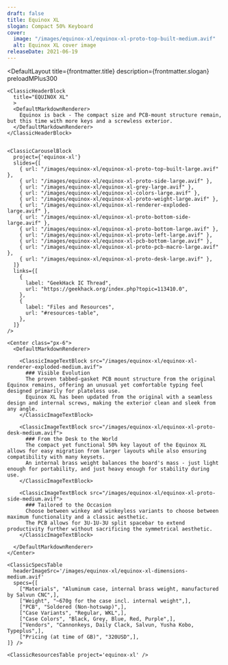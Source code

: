 ```yaml
---
draft: false
title: Equinox XL
slogan: Compact 50% Keyboard
cover:
  image: "/images/equinox-xl/equinox-xl-proto-top-built-medium.avif"
  alt: Equinox XL cover image
releaseDate: 2021-06-19
---
```


<DefaultLayout 
  title={frontmatter.title} 
  description={frontmatter.slogan}
  preloadMPlus300
>

  <ClassicBlurredHeader src={frontmatter.cover.image} />

  <div class="container mx-auto">

    <ClassicHeaderBlock 
      title="EQUINOX XL"
      >
      <DefaultMarkdownRenderer>
        Equinox is back - The compact size and PCB-mount structure remain, but this time with more keys and a screwless exterior.
      </DefaultMarkdownRenderer>
    </ClassicHeaderBlock>


    <ClassicCarouselBlock 
      project={'equinox-xl'} 
      slides={[
        { url: "/images/equinox-xl/equinox-xl-proto-top-built-large.avif" },
        { url: "/images/equinox-xl/equinox-xl-proto-side-large.avif" },
        { url: "/images/equinox-xl/equinox-xl-grey-large.avif" },
        { url: "/images/equinox-xl/equinox-xl-colors-large.avif" },
        { url: "/images/equinox-xl/equinox-xl-proto-weight-large.avif" },
        { url: "/images/equinox-xl/equinox-xl-renderer-exploded-large.avif" },
        { url: "/images/equinox-xl/equinox-xl-proto-bottom-side-large.avif" },
        { url: "/images/equinox-xl/equinox-xl-proto-bottom-large.avif" },
        { url: "/images/equinox-xl/equinox-xl-proto-left-large.avif" },
        { url: "/images/equinox-xl/equinox-xl-pcb-bottom-large.avif" },
        { url: "/images/equinox-xl/equinox-xl-proto-pcb-macro-large.avif" },
        { url: "/images/equinox-xl/equinox-xl-proto-desk-large.avif" },
      ]} 
      links={[
        {
          label: "GeekHack IC Thread",
          url: "https://geekhack.org/index.php?topic=113410.0",
        },
        {
          label: "Files and Resources",
          url: "#resources-table",
        },
      ]}
    />

    <Center class="px-6">
      <DefaultMarkdownRenderer>

        <ClassicImageTextBlock src="/images/equinox-xl/equinox-xl-renderer-exploded-medium.avif">
          ### Visible Evolution
          The proven tabbed-gasket PCB mount structure from the original Equinox remains, offering an unusual yet comfortable typing feel designed primarily for plateless use.
          Equinox XL has been updated from the original with a seamless design and internal screws, making the exterior clean and sleek from any angle.
        </ClassicImageTextBlock>

        <ClassicImageTextBlock src="/images/equinox-xl/equinox-xl-proto-desk-medium.avif">
          ### From the Desk to the World
          The compact yet functional 50% key layout of the Equinox XL allows for easy migration from larger layouts while also ensuring compatibility with many keysets.
          An internal brass weight balances the board's mass - just light enough for portability, and just heavy enough for stability during use. 
        </ClassicImageTextBlock> 

        <ClassicImageTextBlock src="/images/equinox-xl/equinox-xl-proto-side-medium.avif">
          ### Tailored to the Occasion
          Choose between winkey and winkeyless variants to choose between maximum functionality and a classic aesthetic.  
          The PCB allows for 3U-1U-3U split spacebar to extend productivity further without sacrificing the symmetrical aesthetic.
        </ClassicImageTextBlock> 

      </DefaultMarkdownRenderer>
    </Center>

    <ClassicSpecsTable 
      headerImageSrc='/images/equinox-xl/equinox-xl-dimensions-medium.avif' 
      specs={[
        ["Materials", "Aluminum case, internal brass weight, manufactured by Salvun CNC",],
        ["Weight", "~670g for the case incl. internal weight",],
        ["PCB", "Soldered (Non-hotswap)",],
        ["Case Variants", "Regular, WKL",],
        ["Case Colors", "Black, Grey, Blue, Red, Purple",],
        ["Vendors", "Cannonkeys, Daily Clack, Salvun, Yusha Kobo, Typeplus",],
        ["Pricing (at time of GB)", "320USD",],
    ]} />

    <ClassicResourcesTable project='equinox-xl' />

  </div>

</DefaultLayout>